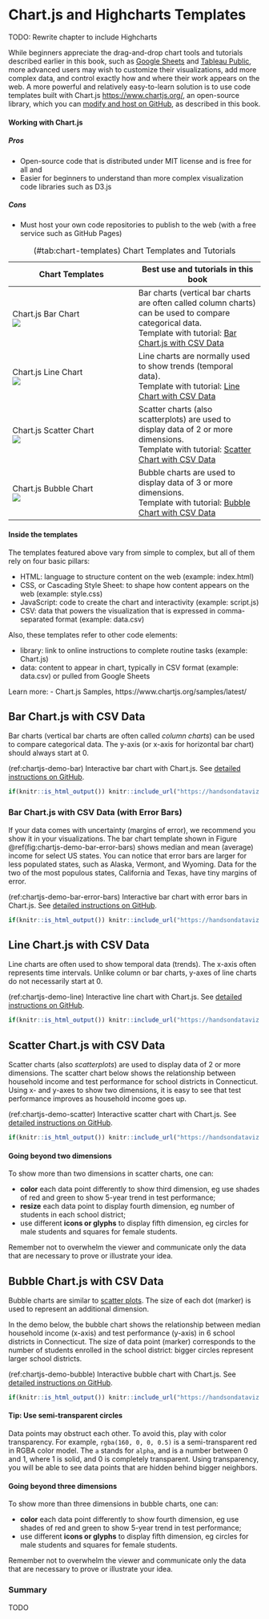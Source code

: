 # Chart.js and Highcharts Templates {#chartcode}

TODO: Rewrite chapter to include Highcharts

While beginners appreciate the drag-and-drop chart tools and tutorials described earlier in this book, such as [Google Sheets](google-sheets.html) and [Tableau Public](tableau-public.html), more advanced users may wish to customize their visualizations, add more complex data, and control exactly how and where their work appears on the web. A more powerful and relatively easy-to-learn solution is to use code templates built with Chart.js <https://www.chartjs.org/>, an open-source library, which you can [modify and host on GitHub](github.html), as described in this book.

#### Working with Chart.js {-}

##### Pros {-}
- Open-source code that is distributed under MIT license and is free for all and
- Easier for beginners to understand than more complex visualization code libraries such as D3.js

##### Cons
- Must host your own code repositories to publish to the web (with a free service such as GitHub Pages)

Table: (\#tab:chart-templates) Chart Templates and Tutorials

| Chart Templates | Best use and tutorials in this book |
| --- | --- |
| Chart.js Bar Chart<br> ![](images/10-chartcode/chartjs-bar.png) | Bar charts (vertical bar charts are often called column charts) can be used to compare categorical data. <br>Template with tutorial: [Bar Chart.js with CSV Data](chartjs-bar-csv.html) |
| Chart.js Line Chart<br> ![](images/10-chartcode/chartjs-line.png) | Line charts are normally used to show trends (temporal data). <br>Template with tutorial: [Line Chart with CSV Data](chartjs-line-csv.html) |
| Chart.js Scatter Chart<br> ![](images/10-chartcode/chartjs-scatter.png) | Scatter charts (also scatterplots) are used to display data of 2 or more dimensions. <br>Template with tutorial: [Scatter Chart with CSV Data](chartjs-scatter-csv.html) |
| Chart.js Bubble Chart<br> ![](images/10-chartcode/chartjs-bubble.png) | Bubble charts are used to display data of 3 or more dimensions. <br>Template with tutorial: [Bubble Chart with CSV Data](chartjs-bubble-csv.html) |

#### Inside the templates {-}
The templates featured above vary from simple to complex, but all of them rely on four basic pillars:

  * HTML: language to structure content on the web (example: index.html)
  * CSS, or Cascading Style Sheet: to shape how content appears on the web (example: style.css)
  * JavaScript: code to create the chart and interactivity (example: script.js)
  * CSV: data that powers the visualization that is expressed in comma-separated format (example: data.csv)

Also, these templates refer to other code elements:

  * library: link to online instructions to complete routine tasks (example: Chart.js)
  * data: content to appear in chart, typically in CSV format (example: data.csv) or pulled from Google Sheets

Learn more:
- Chart.js Samples, https://www.chartjs.org/samples/latest/

## Bar Chart.js with CSV Data {- #chartjs-bar-csv}
Bar charts (vertical bar charts are often called *column charts*) can be used to compare categorical data.
The y-axis (or x-axis for horizontal bar chart) should always start at 0.

(ref:chartjs-demo-bar) Interactive bar chart with Chart.js. See [detailed instructions on GitHub](https://github.com/handsondataviz/chartjs-templates/tree/master/bar-chart).

```r
if(knitr::is_html_output()) knitr::include_url("https://handsondataviz.github.io/chartjs-templates/bar-chart/index.html", height="500px") else knitr::include_graphics("images/10-chartcode/chartjs-demo-bar.png")
```


### Bar Chart.js with CSV Data (with Error Bars) {-}
If your data comes with uncertainty (margins of error), we recommend you
show it in your visualizations. The bar chart template shown in Figure \@ref(fig:chartjs-demo-bar-error-bars)
shows median and mean (average) income for select US states. You can notice that error bars
are larger for less populated states, such as Alaska, Vermont, and Wyoming. Data for the two of the most populous
states, California and Texas, have tiny margins of error.

(ref:chartjs-demo-bar-error-bars) Interactive bar chart with error bars in Chart.js. See [detailed instructions on GitHub](https://github.com/handsondataviz/chartjs-templates/tree/master/bar-chart-with-error-bars).

```r
if(knitr::is_html_output()) knitr::include_url("https://handsondataviz.github.io/chartjs-templates/bar-chart-with-error-bars/index.html", height="500px") else knitr::include_graphics("images/10-chartcode/chartjs-demo-bar-error-bars.png")
```

## Line Chart.js with CSV Data {- #chartjs-line-csv}
Line charts are often used to show temporal data (trends).
The x-axis often represents time intervals.
Unlike column or bar charts, y-axes of line charts do not necessarily start at 0.

(ref:chartjs-demo-line) Interactive line chart with Chart.js. See [detailed instructions on GitHub](https://github.com/handsondataviz/chartjs-templates/tree/master/line-chart).

```r
if(knitr::is_html_output()) knitr::include_url("https://handsondataviz.github.io/chartjs-templates/line-chart/index.html", height="500px") else knitr::include_graphics("images/10-chartcode/chartjs-demo-line.png")
```

## Scatter Chart.js with CSV Data {- #chartjs-scatter-csv}
Scatter charts (also *scatterplots*) are used to display data of 2 or more dimensions.
The scatter chart below shows the relationship between household income and test performance
for school districts in Connecticut. Using x- and y-axes to show two dimensions, it is
easy to see that test performance improves as household income goes up.

(ref:chartjs-demo-scatter) Interactive scatter chart with Chart.js. See [detailed instructions on GitHub](https://github.com/handsondataviz/chartjs-templates/tree/master/scatter-chart).

```r
if(knitr::is_html_output()) knitr::include_url("https://handsondataviz.github.io/chartjs-templates/scatter-chart/index.html", height="500px") else knitr::include_graphics("images/10-chartcode/chartjs-demo-scatter.png")
```

#### Going beyond two dimensions {-}
To show more than two dimensions in scatter charts, one can:

* **color** each data point differently to show third dimension, eg use shades of red and green to show 5-year trend in test performance;
* **resize** each data point to display fourth dimension, eg number of students in each school district;
* use different **icons or glyphs** to display fifth dimension, eg circles for male students and squares for female students.

Remember not to overwhelm the viewer and communicate only the data that are necessary to prove or illustrate your idea.

## Bubble Chart.js with CSV Data {- #chartjs-bubble-csv}
Bubble charts are similar to [scatter plots](chartjs-scatter-csv.html). The size of each dot (marker) is used to represent an additional dimension.

In the demo below, the bubble chart shows the relationship between median household income (x-axis) and test performance (y-axis) in 6 school districts in Connecticut. The size of data point (marker) corresponds to the number of students enrolled in the school district: bigger circles represent larger school districts.

(ref:chartjs-demo-bubble) Interactive bubble chart with Chart.js. See [detailed instructions on GitHub](https://github.com/handsondataviz/chartjs-templates/tree/master/bubble-chart).

```r
if(knitr::is_html_output()) knitr::include_url("https://handsondataviz.github.io/chartjs-templates/bubble-chart/index.html", height="500px") else knitr::include_graphics("images/10-chartcode/chartjs-demo-bubble.png")
```

#### Tip: Use semi-transparent circles {-}
Data points may obstruct each other. To avoid this, play with color transparency. For example, `rgba(160, 0, 0, 0.5)` is a semi-transparent red in RGBA color model. The `a` stands for `alpha`, and is a number between 0 and 1, where 1 is solid, and 0 is completely transparent. Using transparency, you will be able to see data points that are hidden behind bigger neighbors.

#### Going beyond three dimensions {-}
To show more than three dimensions in bubble charts, one can:

* **color** each data point differently to show fourth dimension, eg use shades of red and green to show 5-year trend in test performance;
* use different **icons or glyphs** to display fifth dimension, eg circles for male students and squares for female students.

Remember not to overwhelm the viewer and communicate only the data that are necessary to prove or illustrate your idea.

### Summary {- #summary10}
TODO
